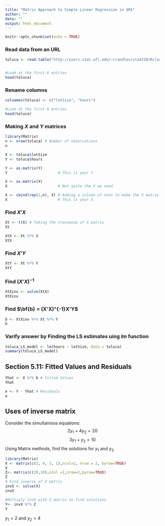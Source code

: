 ```yaml
---
title: "Matrix Approach to Simple Linear Regression in $R$"
author: ""
date: ""
output: html_document
---
```


```r
knitr::opts_chunk$set(echo = TRUE)
```

### Read data from an URL

```r
toluca <- read.table("http://users.stat.ufl.edu/~rrandles/sta4210/Rclassnotes/data/textdatasets/KutnerData/Chapter%20%201%20Data%20Sets/CH01TA01.txt", sep ="" , header = FALSE)


#Look at the first 6 entries
head(toluca)
```


### Rename columns

```r
colnames(toluca) <- c("lotSize", "hours")

#Look at the first 6 entries
head(toluca)
```

### Making $X$ and $Y$ matrices

```r
library(Matrix)
n <- nrow(toluca) # Number of observations
n

X <- toluca$lotSize
Y <- toluca$hours

Y <- as.matrix(Y) 
Y                       # This is your Y

X <- as.matrix(X)
X                       # Not quite the X we need

X <- cbind(rep(1,n), X) # Adding a column of ones to make the X matrix
X                       # This is your X
```

### Find $X'X$
```r

Xt <- t(X) # Taking the transpose of X matrix
Xt

XtX <- Xt %*% X
XtX
```

### Find $X'Y$
```r

XtY <- Xt %*% Y
XtY
```

### Find $(X'X)^{-1}$
```r

XtXinv <- solve(XtX)
XtXinv
```


### Find $\bf{b} = (X'X)^{-1}X'Y$
```r

b <- XtXinv %*% Xt %*% Y
b
```




### Varify answer by Finding the LS estimates uing $lm$ function
```r
toluca_LS_model <- lm(hours ~ lotSize, data = toluca)
summary(toluca_LS_model)
```

## Section 5.11: Fitted Values and Residuals 


```r

Yhat <- X %*% b # Fitted Values
Yhat

e <- Y - Yhat # Residuals
e

```

## Uses of inverse matrix
Consider the simultanious equations:
$$2y_1+4y_2 =20$$
$$3y_1+y_2=10$$
Using Matrix methods, find the solutions for $y_1$ and $y_2$.

```r
library(Matrix)
X <- matrix(c(2, 4, 3, 1),ncol=2, nrow = 2, byrow=TRUE)
X
Z<- matrix(c(20,10),ncol =1,nrow=2,byrow=TRUE)
Z
# Find inverse of X matrix 
invX <- solve(X)
invX 

#Multiply invX with Z matrix to find solutions
Y<- invX %*% Z
Y

```

$y_1=2$ and $y_2 =4$















